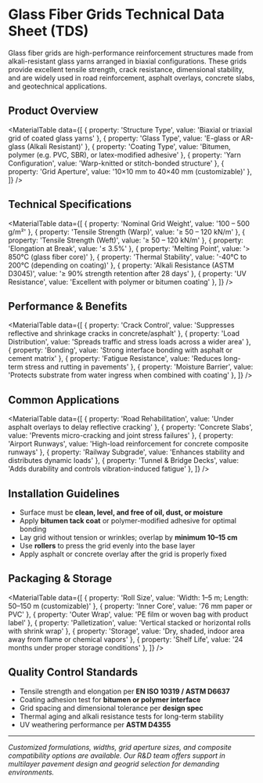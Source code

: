 




# Glass Fiber Grids Technical Data Sheet (TDS)

Glass fiber grids are high-performance reinforcement structures made from alkali-resistant glass yarns arranged in biaxial configurations. These grids provide excellent tensile strength, crack resistance, dimensional stability, and are widely used in road reinforcement, asphalt overlays, concrete slabs, and geotechnical applications.



## Product Overview

<MaterialTable
  data={[
    { property: 'Structure Type', value: 'Biaxial or triaxial grid of coated glass yarns' },
    { property: 'Glass Type', value: 'E-glass or AR-glass (Alkali Resistant)' },
    { property: 'Coating Type', value: 'Bitumen, polymer (e.g. PVC, SBR), or latex-modified adhesive' },
    { property: 'Yarn Configuration', value: 'Warp-knitted or stitch-bonded structure' },
    { property: 'Grid Aperture', value: '10×10 mm to 40×40 mm (customizable)' },
  ]}
/>

## Technical Specifications

<MaterialTable
  data={[
    { property: 'Nominal Grid Weight', value: '100 – 500 g/m²' },
    { property: 'Tensile Strength (Warp)', value: '≥ 50 – 120 kN/m' },
    { property: 'Tensile Strength (Weft)', value: '≥ 50 – 120 kN/m' },
    { property: 'Elongation at Break', value: '≤ 3.5%' },
    { property: 'Melting Point', value: '> 850°C (glass fiber core)' },
    { property: 'Thermal Stability', value: '-40°C to 200°C (depending on coating)' },
    { property: 'Alkali Resistance (ASTM D3045)', value: '≥ 90% strength retention after 28 days' },
    { property: 'UV Resistance', value: 'Excellent with polymer or bitumen coating' },
  ]}
/>

## Performance & Benefits

<MaterialTable
  data={[
    { property: 'Crack Control', value: 'Suppresses reflective and shrinkage cracks in concrete/asphalt' },
    { property: 'Load Distribution', value: 'Spreads traffic and stress loads across a wider area' },
    { property: 'Bonding', value: 'Strong interface bonding with asphalt or cement matrix' },
    { property: 'Fatigue Resistance', value: 'Reduces long-term stress and rutting in pavements' },
    { property: 'Moisture Barrier', value: 'Protects substrate from water ingress when combined with coating' },
  ]}
/>

## Common Applications

<MaterialTable
  data={[
    { property: 'Road Rehabilitation', value: 'Under asphalt overlays to delay reflective cracking' },
    { property: 'Concrete Slabs', value: 'Prevents micro-cracking and joint stress failures' },
    { property: 'Airport Runways', value: 'High-load reinforcement for concrete composite runways' },
    { property: 'Railway Subgrade', value: 'Enhances stability and distributes dynamic loads' },
    { property: 'Tunnel & Bridge Decks', value: 'Adds durability and controls vibration-induced fatigue' },
  ]}
/>

## Installation Guidelines

- Surface must be **clean, level, and free of oil, dust, or moisture**  
- Apply **bitumen tack coat** or polymer-modified adhesive for optimal bonding  
- Lay grid without tension or wrinkles; overlap by **minimum 10–15 cm**  
- Use **rollers** to press the grid evenly into the base layer  
- Apply asphalt or concrete overlay after the grid is properly fixed

## Packaging & Storage

<MaterialTable
  data={[
    { property: 'Roll Size', value: 'Width: 1–5 m; Length: 50–150 m (customizable)' },
    { property: 'Inner Core', value: '76 mm paper or PVC' },
    { property: 'Outer Wrap', value: 'PE film or woven bag with product label' },
    { property: 'Palletization', value: 'Vertical stacked or horizontal rolls with shrink wrap' },
    { property: 'Storage', value: 'Dry, shaded, indoor area away from flame or chemical vapors' },
    { property: 'Shelf Life', value: '24 months under proper storage conditions' },
  ]}
/>

## Quality Control Standards

- Tensile strength and elongation per **EN ISO 10319 / ASTM D6637**  
- Coating adhesion test for **bitumen or polymer interface**  
- Grid spacing and dimensional tolerance per **design spec**  
- Thermal aging and alkali resistance tests for long-term stability  
- UV weathering performance per **ASTM D4355**

---

*Customized formulations, widths, grid aperture sizes, and composite compatibility options are available. Our R&D team offers support in multilayer pavement design and geogrid selection for demanding environments.*

